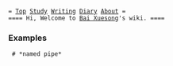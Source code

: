 
 = [[index|Top]] [[Study]] [[Writing]] [[Diary]] [[Bai Xuesong|About]] =
 ==== Hi, Welcome to [[Bai Xuesong]]'s wiki. ====

=== Examples ===
  # *named pipe*
    {{{ class="brush: bash"; title="read-namedpipe.sh"
#!/bin/bash

pipe=/tmp/test-namedpipe

trap "rm -f $pipe; exit" EXIT

if [[ ! -p $pipe ]]; then
    mkfifo $pipe # equals to "mknod $pipe p"
fi

while true
do
    if read line <$pipe; then
        if [[ "$line" == 'quit' ]]; then
            break
        fi
        echo $line
    fi
done

echo "program read-namedpipe.sh exit."
    }}}
    {{{ class="brush: bash"; title="write-namedpipe.sh"
#!/bin/bash

pipe=/tmp/test-namedpipe

if [[ ! -p $pipe ]]; then
    echo "reader not running"
    exit 1
fi


if [[ "$1" ]]; then
    echo "$1" >$pipe
else
    echo "Hello from $$" >$pipe
fi
    }}}

